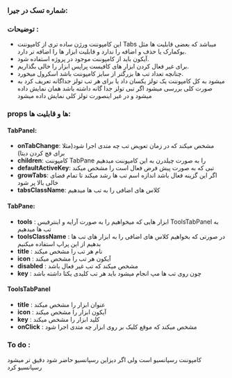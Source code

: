 <!-- TabPanel.stories.mdx -->


<Meta title="COMPONENTS/Atoms/TabPanel/Docs" />

### شماره تسک در جیرا:

### توضیحات :

- این کامپوننت ورژن ساده تری از کامپوننت Tabs میباشد که بعضی قابلیت ها مثل بوکمارک یا حذف و اضافه را ندارد و قابلیت ابزار ها را اضافه تر دارد.
- آیکون باید از کامپوننت موجود در پروژه استفاده شود.
- برای غیر فعال کردن ابزار های کافیست پراپس ابزار را خالی بگذاریم.
- چنانچه تعداد تب ها بزرگتر از سایز کامپوننت باشد اسکرول میخورد.
- میشود به کل کامپوننت یک تولز یکسان داد یا برای هر تب تولز جداگانه تعریف کرد به صورت کلی بررسی میشود اگر تبی تولز جدا گانه داشته باشد همان نمایش داده میشود و در غیر اینصورت تولز کلی نمایش داده میشود
### props ها و قابلیت ها:

#### TabPanel:

- **onTabChange**: مشخص میکند که در زمان تعویض تب چه متدی اجرا شود(مثلا برای فچ کردن دیتا)
- **children**: کامپوننت TabPane را به صورت چیلدرن به این کامپوننت میدهیم
- **defaultActiveKey**: تبی که به صورت پیش فرض فعال است را مشخص میکند
- **growTabs**: اگر این گزینه فعال باشد اندازه اسم تب ها رشد میکند تا تمام فضای خالی بالا پر شود
- **tabsClassName**: کلاس های اضافی را به تب ها میدهیم

#### TabPane:

- **tools** : ابزار هایی که میخواهیم را به صورت آرایه و اینترفیس ToolsTabPanel به تب ها میدهیم
- **toolsClassName** : در صورتی که بخواهیم کلاس های اضافی را به ابزار های تب ها بدهیم از این پراپ استفاده میکنیم
- **title** : نام هر تب را مشخص میکند
- **icon** : آیکون هر تب را مشخص میکند
- **disabled** : مشخص میکند که تب غیر فعال باشد
- **key** : چون روی تب ها مپ انجام میشود باید هر تب کلیدی یکتا داشته باشد

#### ToolsTabPanel

- **title** : عنوان ابزار را مشخص میکند
- **icon** : آیکون ابزار را مشخص میکند
- **key** : کلید ابزار را مشخص میکند
- **onClick** : مشخص میکند که موقع کلیک بر روی ابزار چه متدی اجرا شود

### To do :
کامپوننت رسپانسیو است ولی اگر دیزاین رسپانسیو حاضر شود دقیق تر میشود رسپانسیو کرد
